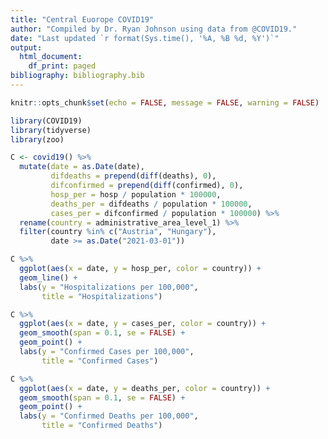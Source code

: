 ```yaml
---
title: "Central Euorope COVID19"
author: "Compiled by Dr. Ryan Johnson using data from @COVID19."
date: "Last updated `r format(Sys.time(), '%A, %B %d, %Y')`"
output:
  html_document:
    df_print: paged
bibliography: bibliography.bib
---
```


```r
knitr::opts_chunk$set(echo = FALSE, message = FALSE, warning = FALSE)

library(COVID19)
library(tidyverse)
library(zoo)
```

```r
C <- covid19() %>%
  mutate(date = as.Date(date),
         difdeaths = prepend(diff(deaths), 0),
         difconfirmed = prepend(diff(confirmed), 0),
         hosp_per = hosp / population * 100000,
         deaths_per = difdeaths / population * 100000,
         cases_per = difconfirmed / population * 100000) %>%
  rename(country = administrative_area_level_1) %>%
  filter(country %in% c("Austria", "Hungary"),
         date >= as.Date("2021-03-01"))
```

```r
C %>%
  ggplot(aes(x = date, y = hosp_per, color = country)) +
  geom_line() + 
  labs(y = "Hospitalizations per 100,000",
       title = "Hospitalizations")
```
```r
C %>%
  ggplot(aes(x = date, y = cases_per, color = country)) +
  geom_smooth(span = 0.1, se = FALSE) + 
  geom_point() +
  labs(y = "Confirmed Cases per 100,000",
       title = "Confirmed Cases")
```
```r
C %>%
  ggplot(aes(x = date, y = deaths_per, color = country)) +
  geom_smooth(span = 0.1, se = FALSE) + 
  geom_point() +
  labs(y = "Confirmed Deaths per 100,000",
       title = "Confirmed Deaths")
```